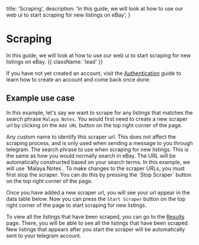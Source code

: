   title: 'Scraping',
  description:
    'In this guide, we will look at how to use our web ui to start scraping for new listings on eBay',
}

# Scraping

In this guide, we will look at how to use our web ui to start scraping for new listings on eBay. {{ className: 'lead' }}

If you have not yet created an account, visit the [Authentication](/authentication) guide to learn how to create an account and come back once done.

## Example use case

In this example, let's say we want to scrape for any listings that matches the search phrase `Malaya Notes`. You would first need to create a new scraper url by clicking on the `Add URL` button on the top right corner of the page.

<Properties>
  <Property name="Name" type="string">
    Any custom name to identify this scraper url. This does not affect the
    scraping process, and is only used when sending a message to you through
    telegram.
  </Property>
  <Property name="Search Phrase" type="string">
    The search phrase to use when scraping for new listings. This is the same as
    how you would normally search in eBay. The URL will be automatically
    constructed based on your search terms. In this example, we will use `Malaya
    Notes`.
  </Property>
</Properties>

<Note>
  To make changes to the scraper URLs, you must first stop the scraper. You can
  do this by pressing the `Stop Scraper` button on the top right corner of the
  page.
</Note>

Once you have added a new scraper url, you will see your url appear in the data table below. Now you can press the `Start Scraper` button on the top right corner of the page to start scraping for new listings.

To view all the listings that have been scraped, you can go to the [Results](/results) page. There, you will be able to see all the listings that have been scraped. New listings that appears after you start the scraper will be automatically sent to your telegram account.
